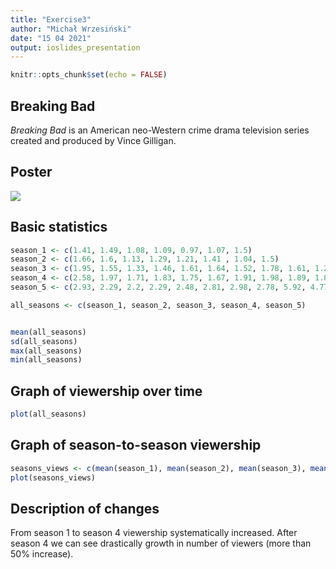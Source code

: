 ```yaml
---
title: "Exercise3"
author: "Michał Wrzesiński"
date: "15 04 2021"
output: ioslides_presentation
---
```


```r
knitr::opts_chunk$set(echo = FALSE)
```

## Breaking Bad

*Breaking Bad* is an American neo-Western crime drama television series created and produced by Vince Gilligan.

## Poster
![](../april_05_09/images/breaking_bad.jpg)


## Basic statistics

```r
season_1 <- c(1.41, 1.49, 1.08, 1.09, 0.97, 1.07, 1.5)
season_2 <- c(1.66, 1.6, 1.13, 1.29, 1.21, 1.41 , 1.04, 1.5)
season_3 <- c(1.95, 1.55, 1.33, 1.46, 1.61, 1.64, 1.52, 1.78, 1.61, 1.2, 1.32, 1.19, 1.56)
season_4 <- c(2.58, 1.97, 1.71, 1.83, 1.75, 1.67, 1.91, 1.98, 1.89, 1.8, 1.55, 1.73, 1.9)
season_5 <- c(2.93, 2.29, 2.2, 2.29, 2.48, 2.81, 2.98, 2.78, 5.92, 4.77, 4.85, 4.41, 5.11, 6.37, 6.58, 10.28)

all_seasons <- c(season_1, season_2, season_3, season_4, season_5)


mean(all_seasons)
sd(all_seasons)
max(all_seasons)
min(all_seasons)
```

## Graph of viewership over time

```r
plot(all_seasons)
```


## Graph of season-to-season viewership

```r
seasons_views <- c(mean(season_1), mean(season_2), mean(season_3), mean(season_4), mean(season_5))
plot(seasons_views)
```


## Description of changes

From season 1 to season 4 viewership systematically increased. After season 4 we can see drastically growth in number of viewers (more than 50% increase).